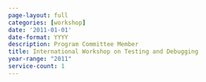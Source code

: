 ```yaml
---
page-layout: full
categories: [workshop]
date: '2011-01-01'
date-format: YYYY
description: Program Committee Member
title: International Workshop on Testing and Debugging
year-range: "2011"
service-count: 1
---
```

